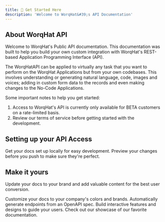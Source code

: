 ```yaml
---
title: 🚀 Get Started Here
description: 'Welcome to WorqHat&#39;s API Documentation'
---
```


## About WorqHat API

Welcome to WorqHat's Public API documentation.
This documentation was built to help you build your own custom integration with WorqHat's
REST-based Application Programming Interface (API).

The WorqHatAPI can be applied to virtually any task that you want to perform on the WorqHat Applications but from your own codebases. This involves understanding or generating natural language, code, images and voices; adding in custom form data to the records and even making changes to the No-Code Applications.

Some important notes to help you get started:

1) Access to WorqHat's API is currently only available for BETA customers on a rate-limited
basis.
2) Review our terms of service before getting started with the development.

## Setting up your API Access

<CardGroup cols={2}>
  <Card
    title="Edit Your Docs"
    icon="pen-to-square"
    href="https://mintlify.com/docs/quickstart"
  >
    Get your docs set up locally for easy development.
  </Card>
  <Card
    title="Preview Changes"
    icon="image"
    href="https://mintlify.com/docs/development"
  >
    Preview your changes before you push to make sure they're perfect.
  </Card>
</CardGroup>

## Make it yours

Update your docs to your brand and add valuable content for the best user conversion.

<CardGroup cols={2}>
  <Card
    title="Customize Style"
    icon="palette"
    href="https://mintlify.com/docs/settings/global"
  >
    Customize your docs to your company's colors and brands.
  </Card>
  <Card
    title="Reference APIs"
    icon="code"
    href="https://mintlify.com/docs/api-playground/openapi"
  >
    Automatically generate endpoints from an OpenAPI spec.
  </Card>
  <Card
    title="Add Components"
    icon="screwdriver-wrench"
    href="https://mintlify.com/docs/components/accordion"
  >
    Build interactive features and designs to guide your users.
  </Card>
  <Card
    title="Get Inspiration"
    icon="stars"
    href="https://mintlify.com/showcase"
  >
    Check out our showcase of our favorite documentation.
  </Card>
</CardGroup>
